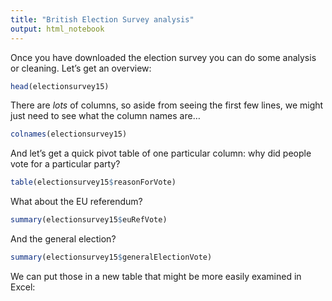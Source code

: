 ```yaml
---
title: "British Election Survey analysis"
output: html_notebook
---
```


Once you have downloaded the election survey you can do some analysis or cleaning. Let's get an overview:

```r
head(electionsurvey15)
```

There are *lots* of columns, so aside from seeing the first few lines, we might just need to see what the column names are...

```r
colnames(electionsurvey15)
```


And let's get a quick pivot table of one particular column: why did people vote for a particular party?

```r
table(electionsurvey15$reasonForVote)
```

What about the EU referendum?

```r
summary(electionsurvey15$euRefVote)
```

And the general election?

```r
summary(electionsurvey15$generalElectionVote)
```

We can put those in a new table that might be more easily examined in Excel:

```r

```

